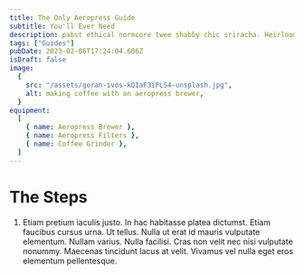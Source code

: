 ```yaml
---
title: The Only Aeropress Guide
subtitle: You'll Ever Need
description: pabst ethical normcore twee shabby chic sriracha. Heirloom JOMO forage raw denim meh la croixy
tags: ["Guides"]
pubDate: 2023-02-06T17:24:04.606Z
isDraft: false
image:
  {
    src: "/assets/goran-ivos-kQIaF3iPLS4-unsplash.jpg",
    alt: making coffee with an aeropress brewer,
  }
equipment:
  [
    { name: Aeropress Brewer },
    { name: Aeropress Filters },
    { name: Coffee Grinder },
  ]
---
```



# The Steps

1. Etiam pretium iaculis justo. In hac habitasse platea dictumst. Etiam faucibus cursus urna. Ut tellus. Nulla ut erat id mauris vulputate elementum. Nullam varius. Nulla facilisi. Cras non velit nec nisi vulputate nonummy. Maecenas tincidunt lacus at velit. Vivamus vel nulla eget eros elementum pellentesque.

